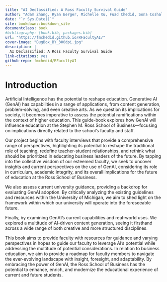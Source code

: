 ```yaml
---
title: "AI Declassified: A Ross Faculty Survival Guide"
author: "Adam Zhang, Ryan Berger, Michelle Xu, Fuad Chedid, Sona Coshal"
date: "`r Sys.Date()`"
site: bookdown::bookdown_site
documentclass: book
#bibliography: [book.bib, packages.bib]
url: "https://fmchedid.github.io/RFacultyAI/"
cover-image: "BugBox_BY_300dpi.jpg"
description: |
  AI Declassified: A Ross Faculty Survival Guide
link-citations: yes
github-repo: fmchedid/RFacultyAI
---
```


# Introduction

Artificial Intelligence has the potential to reshape education. Generative AI (GenAI) has capabilities in a range of applications, from content generation, problem-solving, and even creative arts. As we question its implications for society, it becomes imperative to assess the potential ramifications within the context of higher education. This guide-book explores how GenAI will influence education at the Stephen M. Ross School of Business---focusing on implications directly related to the school's faculty and staff.

Our project begins with faculty interviews that provide a comprehensive range of perspectives, highlighting its potential to reshape the traditional role of teaching, redefine teacher-student relationships, and rethink what should be prioritized in educating business leaders of the future. By tapping into the collective wisdom of our esteemed faculty, we seek to uncover insights and current perspectives on the use of GenAI, considering its role in curriculum, academic integrity, and its overall implications for the future of education at the Ross School of Business.

We also assess current university guidance, providing a backdrop for evaluating GenAI adoption. By critically analyzing the existing guidelines and resources within the University of Michigan, we aim to shed light on the framework within which our university will operate into the foreseeable future.

Finally, by examining GenAI's current capabilities and real-world uses. We explored a multitude of AI-driven content generation, seeing it firsthand across a wide range of both creative and more structured disciplines.

This book aims to provide faculty with resources for guidance and varying perspectives in hopes to guide our faculty to leverage AI's potential while addressing the multitude of potential considerations. In relation to business education, we aim to provide a roadmap for faculty members to navigate the ever-evolving landscape with insight, foresight, and adaptability. By embracing the power of GenAI, the Ross School of Business has the potential to enhance, enrich, and modernize the educational experience of current and future students.
